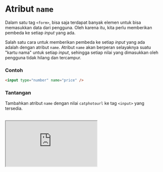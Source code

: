 # Atribut `name`

Dalam satu tag `<form>`, bisa saja terdapat banyak elemen untuk bisa memasukkan data dari pengguna. Oleh karena itu, kita perlu memberikan pembeda ke setiap _input_ yang ada.

Salah satu cara untuk memberikan pembeda ke setiap _input_ yang ada adalah dengan atribut `name`. Atribut `name` akan berperan selayaknya suatu "kartu nama" untuk setiap _input_, sehingga setiap nilai yang dimasukkan oleh pengguna tidak hilang dan tercampur.

### Contoh

```html
<input type="number" name="price" />
```

### Tantangan

Tambahkan atribut `name` dengan nilai `catphotourl` ke tag `<input>` yang tersedia.

<br />

<iframe
  src="https://stackblitz.com/fork/ngodingorg-a24?ctl=1&embed=1&file=index.html&hideExplorer=1"
  style={{ width: "100%", height: "564px" }}
/>

### Solusi

[Buka Solusi](https://stackblitz.com/fork/ngodingorg-a24-solution?embed=1&file=index.html)
